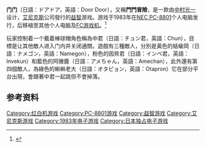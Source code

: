 {{NoteTA
| G1=Games
}}

'''门门'''（日語：ドアドア，英語：Door Door），又稱'''門門冒險'''，是一款由[[中村光一|中村光一]]设计，[[艾尼克斯|艾尼克斯]]公司發行的[[益智|益智]]游戏。游戏于1983年在[[NEC_PC-8801|NEC PC-8801]]个人电脑发行，后移植至其他个人电脑及[[FC游戏机|FC游戏机]]。<ref name="release date">{{cite web|author=|year=|title=1983年2月発売のソフト|url=http://www.google.com/search?q=cache:BP7j8PF_muAJ:refugee2005.sakura.ne.jp/library/1983/1983_2.htm+site:http://refugee2005.sakura.ne.jp/&hl=en&gl=us&ct=clnk&cd=121 | accessdate=2006-09-15|language=ja}}</ref>

玩家控制着一个戴着棒球帽角色稱為中君（日語：チュン君，英語：Chun），目標是让其他敵人进入门内并关闭通關。遊戲有三種敵人，分別是黃色的蛞蝓岡（日語：ナメゴン，英語：Namegon），粉色的因貝君（日語：インベ君，英語：Invekun）和藍色的阿黴醬（日語：アメちゃん，英語：Amechan），此外還有第四個敵人，為綠色的蝌蝌老大（日語：オタピョン，英語：Otapron）它在部分平台出現，會跟著中君一起跳但不會掉落。

== 参考资料 ==
{{Reflist}}

{{DEFAULTSORT:Door Door}}
[[Category:红白机游戏|Category:红白机游戏]]
[[Category:PC-8801游戏|Category:PC-8801游戏]]
[[Category:益智游戏|Category:益智游戏]]
[[Category:艾尼克斯游戏|Category:艾尼克斯游戏]]
[[Category:1983年电子游戏|Category:1983年电子游戏]]
[[Category:日本独占电子游戏|Category:日本独占电子游戏]]

{{SquareEnix-stub}}
{{puzzle-videogame-stub}}